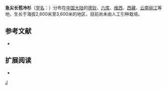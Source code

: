 {{Infraspeciesbox 
| genus = Abies
| species = georgei
| supspecies = smithii
| authority = (Viguié & Gaussen) Silba
}}

'''急尖长苞冷杉'''（[[学名|学名]]：{{lang|la|'''''Abies georgei'' subsp. ''smithii'''''}}）分布在[[中国大陆|中国大陆]]的[[德钦|德钦]]、[[六库|六库]]、[[维西|维西]]、[[西藏|西藏]]、[[云南|云南]][[丽江|丽江]]等地，生长于海拔2,600米至3,600米的地区，目前尚未由人工引种栽培。

== 参考文献 ==
{{refbegin}}
* {{CPNI| zh=急尖长苞冷杉 | id=046-47508 | binomial=Abies georgei | authority=(Viguié & Gaussen) C. Y. Cheng, W. C. Cheng & L. K. Fu | var=smithii | accessdate=2013-01-18}}
{{refend}}

== 扩展阅读 ==
{{refbegin}}
* {{wikispecies-inline|Abies georgei var. smithii|急尖长苞冷杉}}
{{refend}}
{{Taxonbar}}

[[Category:冷杉属|J]]


{{plant-stub}}